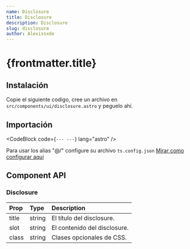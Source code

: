 ```yaml
---
name: Disclosure
title: Disclosure
description: Disclosure
slug: disclosure
author: Alexissxde
---
```



# {frontmatter.title}

<Tabs client:visible>
	<ComponentPreview slot="preview">
		<Disclosure />
	</ComponentPreview>
	<CodeBlock
		slot="code"
		filePath="src/components/examples/disclosure.astro"
		lang="astro"
	/>
</Tabs>

## Instalación

Copie el siguiente codigo, cree un archivo en `src/components/ui/disclosure.astro` y peguelo ahí.

<CodeBlock filePath="src/components/ui/disclosure.astro" />

## Importación

<CodeBlock
	code={`---
---`}
	lang="astro"
/>

Para usar los alias "@/" configure su archivo `ts.config.json` <a href="/components/installation#configurar-alias-en-el-tsconfigjson">Mirar como configurar aquí</a>

## Component API

### Disclosure

| Prop  | Type   | Description               |
| :---- | :----- | :------------------------ |
| title  | string | El título del disclosure.        |
| slot  | string | El contenido del disclosure.      |
| class | string | Clases opcionales de CSS.   |
